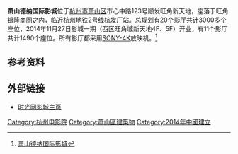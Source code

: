 '''萧山德纳国际影城'''位于[[杭州市|杭州市]][[萧山区|萧山区]]市心中路123号顺发旺角新天地，座落于旺角银隆商圈之内，临近[[杭州地铁2号线|杭州地铁2号线]][[杭发厂站|杭发厂站]]。总规划有20个影厅共计3000多个座位，2014年11月27日影城一期（西区旺角城新天地4F、5F）开业，有11个影厅共计1490个座位。所有影厅都采用[[SONY-4K|SONY-4K]]放映机。<ref>[http://theater.mtime.com/China_Zhejiang_Province_Hangzhou_Xiaoshanqu/6354/info.html 萧山德纳国际影城]</ref>

== 参考资料 ==
{{reflist}}

== 外部链接 ==
*[http://theater.mtime.com/China_Zhejiang_Province_Hangzhou_Xiaoshanqu/6354/ 时光网影城主页]

{{杭州电影院}}
[[Category:杭州电影院|Category:杭州电影院]]
[[Category:蕭山區建築物|Category:蕭山區建築物]]
[[Category:2014年中國建立|Category:2014年中國建立]]